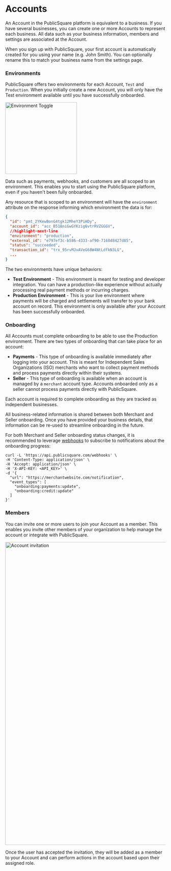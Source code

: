 
# Accounts

An Account in the PublicSquare platform is equivalent to a business. If you have several businesses, you can create one or more Accounts to represent each business. All data such as your business information, members and settings are associated at the Account.

When you sign up with PublicSquare, your first account is automatically created for you using your name (e.g. John Smith). You can optionally rename this to match your business name from the settings page.

### Environments

PublicSquare offers two environments for each Account, `Test` and `Production`. When you initially create a new Account, you will only have the Test environment available until you have successfully onboarded.

<div style={{textAlign: 'center'}}>
  <img alt="Environment Toggle" src="/img/concepts/accounts/environment-toggle.png" width="225" />
</div>

Data such as payments, webhooks, and customers are all scoped to an environment. This enables you to start using the PublicSquare platform, even if you haven't been fully onboarded.

Any resource that is scoped to an environment will have the `environment` attribute on the response informing which environment the data is for:

```json showLineNumbers
{
  "id": "pmt_2YKewBonG4tgk12MheY3PiHDy",
  "account_id": "acc_B518niGwGYKzig6vtrRVZGGGV",
  //highlight-next-line
  "environment": "production",
  "external_id": "e797ef3c-b586-4333-af90-7168d8427d85",
  "status": "succeeded",
  "transaction_id": "trx_95rvMJvAVeG68W4NtLdfkN3LG",
  ...
}
```

The two environments have unique behaviors:

* **Test Environment** - This environment is meant for testing and developer integration. You can have a production-like experience without actually processing real payment methods or incurring charges.
* **Production Environment** - This is your live environment where payments will be charged and settlements will transfer to your bank account on record. This environment is only available after your Account has been successfully onboarded.

### Onboarding

All Accounts must complete onboarding to be able to use the Production environment. There are two types of onboarding that can take place for an account:

* **Payments** - This type of onboarding is available immediately after logging into your account. This is meant for Independent Sales Organizations (ISO) merchants who want to collect payment methods and process payments directly within their systems.
* **Seller** - This type of onboarding is available when an account is managed by a `merchant` account type. Accounts onboarded only as a seller cannot process payments directly with PublicSquare.

<Alert>Each account is required to complete onboarding as they are tracked as independent businesses.</Alert>

All business-related information is shared between both Merchant and Seller onboarding. Once you have provided your business details, that information can be re-used to streamline onboarding in the future.

For both Merchant and Seller onboarding status changes, it is recommended to leverage [webhooks](/concepts/webhooks) to subscribe to notifications about the onboarding progress:

```shell showLineNumbers title="Create an Onboarding Status Webhook"
curl -L 'https://api.publicsquare.com/webhooks' \
-H 'Content-Type: application/json' \
-H 'Accept: application/json' \
-H 'X-API-KEY: <API_KEY>' \
-d '{
  "url": "https://merchantwebsite.com/notification",
  "event_types": [
    "onboarding:payments:update",
    "onboarding:credit:update"
  ]
}'
```

### Members

You can invite one or more users to join your Account as a member. This enables you invite other members of your organization to help manage the account or integrate with PublicSquare.

<div style={{textAlign: 'center'}}>
  <img alt="Account invitation" src="/img/concepts/accounts/account-invitations.png" width="950" />
</div>

Once the user has accepted the invitation, they will be added as a member to your Account and can perform actions in the account based upon their assigned role.

